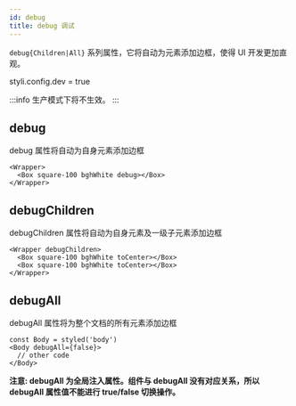 ```yaml
---
id: debug
title: debug 调试
---
```


`debug{Children|All}` 系列属性，它将自动为元素添加边框，使得 UI 开发更加直观。

styli.config.dev = true

:::info
生产模式下将不生效。
:::

## debug

debug 属性将自动为自身元素添加边框

```tsx live
<Wrapper>
  <Box square-100 bghWhite debug></Box>
</Wrapper>
```

## debugChildren

debugChildren 属性将自动为自身元素及一级子元素添加边框

```tsx live
<Wrapper debugChildren>
  <Box square-100 bghWhite toCenter></Box>
  <Box square-100 bghWhite toCenter></Box>
</Wrapper>
```

## debugAll

debugAll 属性将为整个文档的所有元素添加边框

```tsx
const Body = styled('body')
<Body debugAll={false}>
  // other code
</Body>
```

**注意: debugAll 为全局注入属性。组件与 debugAll 没有对应关系，所以 debugAll 属性值不能进行 true/false 切换操作。**
